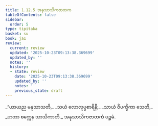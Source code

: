```yaml
---
title: 1.12.5 အနုသာသိကဇာတက
tableOfContents: false
sidebar:
  order: 5
type: tipitaka
basket: su
book: ja1
review:
  current: review
  updated: '2025-10-23T09:13:38.369699'
  updated_by: ''
  notes: ''
  history:
  - state: review
    date: '2025-10-23T09:13:38.369699'
    updated_by: ''
    notes: ''
    previous_state: draft
---
```



<ReviewStatus review={frontmatter.review} showDetails={true} />

<HypothesisAnnotation frontmatter={frontmatter} />

<DynamicBreadcrumb />

<Division number="115" book="ja1" e="ch" v="22" p="27">

<Paragraph number="255" type="verses" book="ja1">
_“ယာယည မနုသာသတိ,_  
_သယံ လောလုပ္ပစာရိနီ;_  
_သာယံ ဝိပက္ခိကာ သေတိ,_  
_ဟတာ စက္ကေန သာသိကာတိ._  


</Paragraph>
</Division>

<Paragraph number="256" type="center" book="ja1">
အနုသာသိကဇာတကံ ပဉ္စမံ.
</Paragraph>
